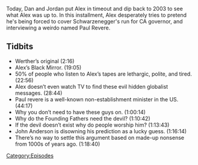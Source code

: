 {{DEFAULTSORT:
    #_EPISODE_0730:August 12, 2003
}}{{Episode
    | title           = August 12, 2003
    | caption         = [https://knowledgefight.libsyn.com/730-august-12-2003 Listen to this episode on Libsyn]
    | episodeNumber   = 730
    | length          = 01:29:14
    | airDate         = September 30, 2022
    | coverageDate    = August 12, 2003
    | previousEpisode = [[729: September 24, 2022]]
|oocDrop=Just so happens that, uh, I look like a potato right now.}}

{{Stub}}

Today, Dan and Jordan put Alex in timeout and dip back to 2003 to see what Alex was up to.  In this installment, Alex desperately tries to pretend he's being forced to cover Schwarzenegger's run for CA governor, and interviewing a weirdo named Paul Revere.
==Tidbits==

* Werther’s original (2:16)
* Alex’s Black Mirror. (19:05)
* 50% of people who listen to Alex’s tapes are lethargic, polite, and tired. (22:56)
* Alex doesn’t even watch TV to find these evil hidden globalist messages. (28:44)
* Paul revere is a well-known non-establishment minister in the US. (44:17)
* Why you don’t need to have these guys on. (1:00:14)
* Why do the Founding Fathers need the devil? (1:10:42)
* If the devil doesn’t exist why do people worship him? (1:13:43)
* John Anderson is disowning his prediction as a lucky guess. (1:16:14)
* There’s no way to settle this argument based on made-up nonsense from 1000s of years ago. (1:18:40)

[[Category:Episodes]]

